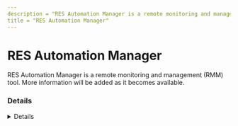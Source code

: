 ```yaml
---
description = "RES Automation Manager is a remote monitoring and management (RMM) tool. More information will be added as it becomes available."
title = "RES Automation Manager"
---
```




# RES Automation Manager

RES Automation Manager is a remote monitoring and management (RMM) tool. More information will be added as it becomes available.

### Details
<Details author={""}
         category={""}
         created={""}
         website={""}
         lastModified={"2024-02-09"}
         privileges={""}
         free={ false }
         verification={ false }
/>

#### Installation Paths
<Card code={ ["wisshell*.exe", "wmc.exe", "wmc_deployer.exe", "wmcsvc.exe"] }/>





### Forensic Artifacts




#### Network Artifacts
<EuiSpacer size="xl"/>
<NetworkArtifactsTable data={ [{"Description": "Known remote domains", "Domains": ["user_managed", "ivanti.com/"], "Ports": []}] }/>




### Detections
- Detects potential network activity of RES Automation Manager RMM tool
  - [Sigma Rule](https://github.com/magicsword-io/LOLRMM/blob/main/detections/sigma/res_automation_manager_network_sigma.yml)
- Detects potential processes activity of RES Automation Manager RMM tool
  - [Sigma Rule](https://github.com/magicsword-io/LOLRMM/blob/main/detections/sigma/res_automation_manager_processes_sigma.yml)

### References
- [https://forums.ivanti.com/s/article/INFO-Which-ports-does-Ivanti-Automation-use?language=en_US&ui-force-components-controllers-recordGlobalValueProvider.RecordGvp.getRecord=1](https://forums.ivanti.com/s/article/INFO-Which-ports-does-Ivanti-Automation-use?language=en_US&ui-force-components-controllers-recordGlobalValueProvider.RecordGvp.getRecord=1)

